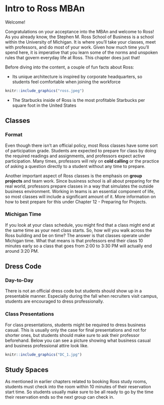 
# Intro to Ross MBAn

Welcome!

Congratulations on your acceptance into the MBAn and welcome to Ross! As you already know, the Stephen M. Ross School of Business is a school within the University of Michigan. It is where you’ll take your classes, meet with professors, and do most of your work. Given how much time you’ll spend here, it is imperative that you learn some of the norms and unspoken rules that govern everyday life at Ross. This chapter does just that!

Before diving into the content, a couple of fun facts about Ross:

- Its unique architecture is inspired by corporate headquarters, so students feel comfortable when joining the workforce

```r
knitr::include_graphics("ross.jpeg")
```

- The Starbucks inside of Ross is the most profitable Starbucks per square foot in the United States

## Classes

### Format

Even though there isn’t an official policy, most Ross classes have some sort of participation grade. Students are expected to prepare for class by doing the required readings and assignments, and professors expect active participation. Many times, professors will rely on **cold calling** or the practice of asking a question directly to a student without any time to prepare.

Another important aspect of Ross classes is the emphasis on **group projects** and team work. Since business school is all about preparing for the real world, professors prepare classes in a way that simulates the outside business environment. Working in teams is an essential component of life, so most classes will include a significant amount of it. More information on how to best prepare for this under Chapter 12 - Preparing for Projects.

### Michigan Time

If you look at your class schedule, you might find that a class might end at the same time as your next class starts. So, how will you walk across the Ross building and be on time? The answer is that classes operate under Michigan time. What that means is that professors end their class 10 minutes early so a class that goes from 2:00 to 3:30 PM will actually end around 3:20 PM.

## Dress Code

### Day-to-Day

There is not an official dress code but students should show up in a presentable manner. Especially during the fall when recruiters visit campus, students are encouraged to dress professionally. 

### Class Presentations

For class presentations, students might be required to dress business casual. This is usually only the case for final presentations and not for shorter ones, but students should make sure to ask their professor beforehand. Below you can see a picture showing what business casual and business professional attire look like.

```r
knitr::include_graphics("DC_1.jpg")
```

## Study Spaces

As mentioned in earlier chapters related to booking Ross study rooms, students must check into the room within 10 minutes of their reservation start time. So students usually make sure to be all ready to go by the time their reservation ends so the next group can check in.